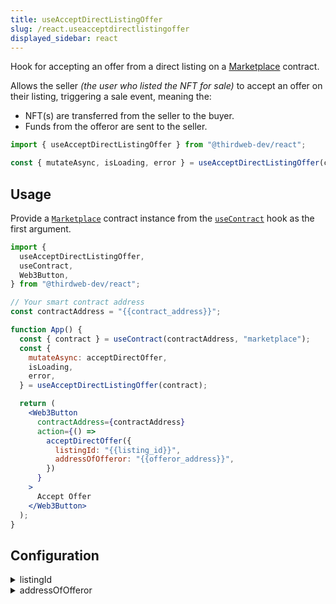 ```yaml
---
title: useAcceptDirectListingOffer
slug: /react.useacceptdirectlistingoffer
displayed_sidebar: react
---
```



Hook for accepting an offer from a direct listing on a [Marketplace](https://thirdweb.com/thirdweb.eth/Marketplace) contract.

Allows the seller _(the user who listed the NFT for sale)_ to accept an offer on their listing, triggering a sale event, meaning the:

- NFT(s) are transferred from the seller to the buyer.
- Funds from the offeror are sent to the seller.

```jsx
import { useAcceptDirectListingOffer } from "@thirdweb-dev/react";

const { mutateAsync, isLoading, error } = useAcceptDirectListingOffer(contract);
```

## Usage

Provide a [`Marketplace`](https://thirdweb.com/thirdweb.eth/Marketplace) contract instance from the
[`useContract`](/react/react.usecontract) hook as the first argument.

```jsx
import {
  useAcceptDirectListingOffer,
  useContract,
  Web3Button,
} from "@thirdweb-dev/react";

// Your smart contract address
const contractAddress = "{{contract_address}}";

function App() {
  const { contract } = useContract(contractAddress, "marketplace");
  const {
    mutateAsync: acceptDirectOffer,
    isLoading,
    error,
  } = useAcceptDirectListingOffer(contract);

  return (
    <Web3Button
      contractAddress={contractAddress}
      action={() =>
        acceptDirectOffer({
          listingId: "{{listing_id}}",
          addressOfOfferor: "{{offeror_address}}",
        })
      }
    >
      Accept Offer
    </Web3Button>
  );
}
```

## Configuration

<details>
  <summary>listingId</summary>
  <div>

### listingId (required)

The `listingId` of the listing you wish to accept.

Each listing has a unique `listingId` on the marketplace contract.

```jsx
import {
  useAcceptDirectListingOffer,
  useContract,
  Web3Button,
} from "@thirdweb-dev/react";

// Your smart contract address
const contractAddress = "{{contract_address}}";

function App() {
  const { contract } = useContract(contractAddress, "marketplace");
  const {
    mutateAsync: acceptDirectOffer,
    isLoading,
    error,
  } = useAcceptDirectListingOffer(contract);

  return (
    <Web3Button
      contractAddress={contractAddress}
      action={() =>
        acceptDirectOffer({
          // highlight-next-line
          listingId: "{{listing_id}}",
          addressOfOfferor: "{{offeror_address}}",
        })
      }
    >
      Accept Offer
    </Web3Button>
  );
}
```

</div>
</details>

<details>
  <summary>addressOfOfferor</summary>
  <div>

### addressOfOfferor (required)

The wallet address of the user who made the offer you wish to accept.

The [`useContractEvents`](/react/react.usecontractevents) hook can be used to read all `NewOffer` events on your marketplace contract.

```jsx
import {
  useAcceptDirectListingOffer,
  useContract,
  Web3Button,
} from "@thirdweb-dev/react";

// Your smart contract address
const contractAddress = "{{contract_address}}";

function App() {
  const { contract } = useContract(contractAddress, "marketplace");
  const {
    mutateAsync: acceptDirectOffer,
    isLoading,
    error,
  } = useAcceptDirectListingOffer(contract);

  return (
    <Web3Button
      contractAddress={contractAddress}
      action={() =>
        acceptDirectOffer({
          listingId: "{{listing_id}}",
          // highlight-next-line
          addressOfOfferor: "{{offeror_address}}",
        })
      }
    >
      Accept Offer
    </Web3Button>
  );
}
```

</div>
</details>
